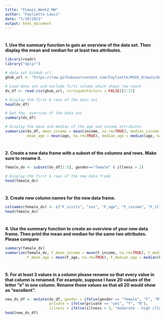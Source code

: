 ```yaml
---
title: "FLewis_Week2_HW"
author: "Fayliette Lewis"
date: "7/30/2021"
output: html_document
---
```


#
**1. Use the summary function to gain an overview of the data set. Then display the mean and median for at least two attributes.**

```r

library(readr)
library("dplyr") 

# data set GitHub url
ghub_url <- "https://raw.githubusercontent.com/Fayliette/MSDS_R/main/DoctorVisits.csv"

# Load data set and exclude first column which shows row count
dv_df <- read.csv(ghub_url, stringsAsFactors = FALSE)[2:13]

# Display the first 6 rows of the data set
head(dv_df)

# Get the  overview of the data set
summary(dv_df)

# Display the mean and median of the age and income attributes
summarize(dv_df, mean_income = mean(income, na.rm=TRUE), median_income = median(income, na.rm=TRUE),
          mean_age = mean(age, na.rm=TRUE), median_age = median(age, na.rm=TRUE))

```

#
**2. Create a new data frame with a subset of the columns and rows. Make sure to rename it.**

```r
female_dv <- subset(dv_df[1:5], gender=="female" & illness > 2)

# Display the first 6 rows of the new data frame
head(female_dv)

```
#
**3. Create new column names for the new data frame.**

```r

colnames(female_dv) <- c("F_visits", "sex", "F_age", "F_income", "F_illness" )
head(female_dv)

```
#
**4. Use the summary function to create an overview of your new data frame. Then print the mean and median for the same two attributes. Please compare**

```r

summary(female_dv)
summarize(female_dv, F_mean_income = mean(F_income, na.rm=TRUE), F_median_income = median(F_income, na.rm=TRUE),
          F_mean_age = mean(F_age, na.rm=TRUE), F_median_age = median(F_age, na.rm=TRUE))

```

#
**5. For at least 3 values in a column please rename so that every value in that column is renamed. For example, suppose I have 20 values of the letter “e” in one column. Rename those values so that all 20 would show as “excellent”.**

```r

new_dv_df <- mutate(dv_df, gender = ifelse(gender == "female", "F", "M"), 
                    private = ifelse(private == "yes", "Y", "N"),
                    illness = ifelse(illness > 3, "moderate - high illness", "no - mild illness"))
head(new_dv_df)
```

